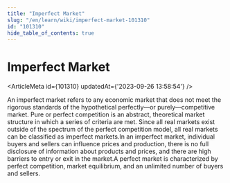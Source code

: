 ```yaml
---
title: "Imperfect Market"
slug: "/en/learn/wiki/imperfect-market-101310"
id: "101310"
hide_table_of_contents: true
---
```



# Imperfect Market

<ArticleMeta id={101310} updatedAt={'2023-09-26 13:58:54'} />
<div className='border-solid border-b border-t-0 my-4 border-[var(--ifm-color-gray-300)]' />

An imperfect market refers to any economic market that does not meet the rigorous standards of the hypothetical perfectly—or purely—competitive market. Pure or perfect competition is an abstract, theoretical market structure in which a series of criteria are met. Since all real markets exist outside of the spectrum of the perfect competition model, all real markets can be classified as imperfect markets.In an imperfect market, individual buyers and sellers can influence prices and production, there is no full disclosure of information about products and prices, and there are high barriers to entry or exit in the market.A perfect market is characterized by perfect competition, market equilibrium, and an unlimited number of buyers and sellers.
